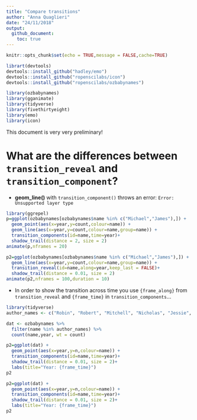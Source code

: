 ```yaml
---
title: "Compare transitions"
author: "Anna Quaglieri"
date: "24/11/2018"
output:
  github_document:
    toc: true
---
```




```r
knitr::opts_chunk$set(echo = TRUE,message = FALSE,cache=TRUE)
```

```r
librart(devtools)
devtools::install_github("hadley/emo")
devtools::install_github("ropenscilabs/icon")
devtools::install_github("ropenscilabs/ozbabynames")
```


```r
library(ozbabynames)
library(gganimate)
library(tidyverse)
library(fivethirtyeight)
library(emo)
library(icon)
```


This document is very very preliminary!

# What are the differences between `transition_reveal` and `transition_component`?


* **geom_line()** with `transition_component()` throws an error: `Error: Unsupported layer type`

```r
library(ggrepel)
p=ggplot(ozbabynames[ozbabynames$name %in% c("Michael","James"),]) + 
  geom_point(aes(x=year,y=count,colour=name)) +
  geom_line(aes(x=year,y=count,colour=name,group=name)) +
  transition_components(id=name,time=year)+
  shadow_trail(distance = 2, size = 2)
animate(p,nframes = 20)
```


```r
p2=ggplot(ozbabynames[ozbabynames$name %in% c("Michael","James"),]) + 
  geom_line(aes(x=year,y=count,colour=name,group=name)) +
  transition_reveal(id=name,along=year,keep_last = FALSE)+
  shadow_trail(distance = 0.01, size = 2)
animate(p2,nframes = 100,duration = 10)
```

* In order to show the transition across time you use `{frame_along}` from `transition_reveal` and `{frame_time}` in `transition_components`... 

```r
library(tidyverse)
author_names <- c("Robin", "Robert", "Mitchell", "Nicholas", "Jessie", "Jessica")

dat <- ozbabynames %>%
  filter(name %in% author_names) %>%
  count(name,year, wt = count) 

p2=ggplot(dat) + 
  geom_point(aes(x=year,y=n,colour=name)) +
  transition_components(id=name,time=year)+
  shadow_trail(distance = 0.01, size = 2)+
  labs(title="Year: {frame_time}")
p2
```

```r
p2=ggplot(dat) + 
  geom_point(aes(x=year,y=n,colour=name)) +
  transition_components(id=name,time=year)+
  shadow_trail(distance = 0.01, size = 2)+
  labs(title="Year: {frame_time}")
p2
```

